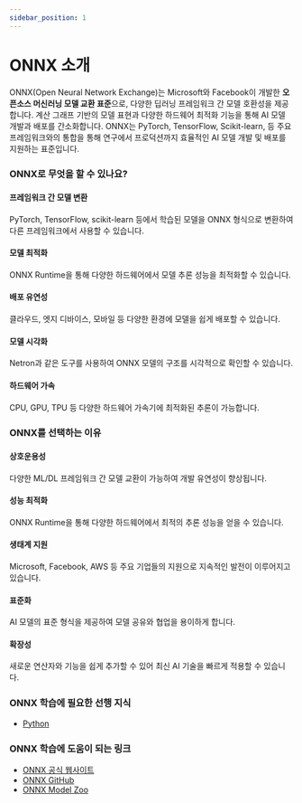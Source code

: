 ```yaml
---
sidebar_position: 1
---
```


# ONNX 소개

ONNX(Open Neural Network Exchange)는 Microsoft와 Facebook이 개발한 **오픈소스 머신러닝 모델 교환 표준**으로, 다양한 딥러닝 프레임워크 간 모델 호환성을 제공합니다. 계산 그래프 기반의 모델 표현과 다양한 하드웨어 최적화 기능을 통해 AI 모델 개발과 배포를 간소화합니다. ONNX는 PyTorch, TensorFlow, Scikit-learn, 등 주요 프레임워크와의 통합을 통해 연구에서 프로덕션까지 효율적인 AI 모델 개발 및 배포를 지원하는 표준입니다.

### ONNX로 무엇을 할 수 있나요?

#### 프레임워크 간 모델 변환

PyTorch, TensorFlow, scikit-learn 등에서 학습된 모델을 ONNX 형식으로 변환하여 다른 프레임워크에서 사용할 수 있습니다.

#### 모델 최적화

ONNX Runtime을 통해 다양한 하드웨어에서 모델 추론 성능을 최적화할 수 있습니다.

#### 배포 유연성

클라우드, 엣지 디바이스, 모바일 등 다양한 환경에 모델을 쉽게 배포할 수 있습니다.

#### 모델 시각화

Netron과 같은 도구를 사용하여 ONNX 모델의 구조를 시각적으로 확인할 수 있습니다.

#### 하드웨어 가속

CPU, GPU, TPU 등 다양한 하드웨어 가속기에 최적화된 추론이 가능합니다.

### ONNX를 선택하는 이유

#### 상호운용성

다양한 ML/DL 프레임워크 간 모델 교환이 가능하여 개발 유연성이 향상됩니다.

#### 성능 최적화

ONNX Runtime을 통해 다양한 하드웨어에서 최적의 추론 성능을 얻을 수 있습니다.

#### 생태계 지원

Microsoft, Facebook, AWS 등 주요 기업들의 지원으로 지속적인 발전이 이루어지고 있습니다.

#### 표준화

AI 모델의 표준 형식을 제공하여 모델 공유와 협업을 용이하게 합니다.

#### 확장성

새로운 연산자와 기능을 쉽게 추가할 수 있어 최신 AI 기술을 빠르게 적용할 수 있습니다.

### ONNX 학습에 필요한 선행 지식

- [Python](./../python/intro.mdx)

### ONNX 학습에 도움이 되는 링크

- [ONNX 공식 웹사이트](https://onnx.ai/)
- [ONNX GitHub](https://github.com/onnx/onnx)
- [ONNX Model Zoo](https://github.com/onnx/models)
